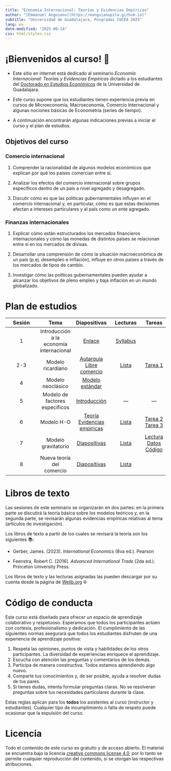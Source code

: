 ```yaml
---
title: "Economía Internacional: Teorías y Evidencias Empíricas"
author: "[Emmanuel Anguiano](https://eanguianopita.github.io)"
subtitle: "Universidad de Guadalajara, Posgrados CUCEA 2025"
lang: es
date-modified: "2025-08-14"
css: html/styles.css
---
```


# ¡Bienvenidos al curso! 🖖

-   Este sitio en internet está dedicado al seminario *Economía Internacional: Teorías y Evidencias Empíricas* dictado a los estudiantes del [Doctorado en Estudios Económicos](https://deec.cucea.udg.mx/) de la Universidad de Guadalajara.
-   Este curso supone que los estudiantes tienen experiencia previa en cursos de Microeconomía, Macroeconomía, Comercio Internacional y algunas nociones básicas de Econometría (series de tiempo). 

-   A continuación encontrarán algunas indicaciones previas a iniciar el curso y el plan de estudios.

## Objetivos del curso

### Comercio internacional

1.  Comprender la racionalidad de algunos modelos económicos que explican por qué los países comercian entre sí. 

1. Analizar los efectos del comercio internacional sobre grupos específicos dentro de un país a nivel agregado y desagregado.

1. Discutir cómo es que las políticas gubernamentales influyen en el comercio internacional y, en particular, cómo es que estas decisiones afectan a intereses particulares y al país como un ente agregado. 


### Finanzas internacionales

1. Explicar cómo están estructurados los mercados financieros internacionales y cómo las monedas de distintos países se relacionan entre sí en los mercados de divisas. 

1. Desarrollar una comprensión de cómo la situación macroeconómica de un país (p.ej. desempleo e inflación), influye en otros países a través de los mercados de tipos de cambio. 

1. Investigar cómo las políticas gubernamentales pueden ayudar a alcanzar los objetivos de pleno empleo y baja inflación en un mundo globalizado. 

# Plan de estudios

| Sesión | Tema | Diapositivas | Lecturas | Tareas |
|:-------------:|:-------------:|:-------------:|:-------------:|:-----:|
| 1 | Introducción a la economía internacional | [Enlace](https://eanguianopita.github.io/docs/Economia_internacional/Slides/01-intro){target="_blank"} | [Syllabus](https://eanguianopita.github.io/docs/Economia_internacional/Syllabus/Syllabus_Clase_EcoInt.pdf) |  |
| 2-3 | Modelo ricardiano | [Autarquía](https://eanguianopita.github.io/docs/Economia_internacional/Slides/02-ricardian) <br> [Libre comercio](https://eanguianopita.github.io/docs/Economia_internacional/Slides/03-ricardian) | [Lista](https://eanguianopita.github.io/docs/Economia_internacional/Lecturas/Semana_2.txt) | [Tarea 1](https://eanguianopita.github.io/docs/Economia_internacional/Tareas/Tarea1_Ventaja_comparativa_NA.pdf) |
| 4 | Modelo neoclásico | [Modelo estándar](https://eanguianopita.github.io/docs/Economia_internacional/Slides/04-standard_trade_model.html) |  |  |
| 5 | Modelo de factores específicos | [Introducción](https://eanguianopita.github.io/docs/Economia_internacional/Slides/05-specific_factors.pdf) | — | — |
| 6 | Modelo H-O | [Teoría](https://eanguianopita.github.io/docs/Economia_internacional/Slides/06-HO_model.pdf) <br> [Evidencias empíricas](https://eanguianopita.github.io/docs/Economia_internacional/Slides/07-HO_empirics.pdf) | [Lista](https://eanguianopita.github.io/docs/Economia_internacional/Lecturas/Semana_3.txt) | [Tarea 2](https://eanguianopita.github.io/docs/Economia_internacional/Tareas/Preguntas%20Modelo%20HOV_Daniel%20Trefler_1995.pdf) <br> [Tarea 3]() |
| 7 | Modelo gravitatorio | [Diapositivas](https://eanguianopita.github.io/docs/Economia_internacional/Slides/08-gravity_model.pdf) | [Lista](https://eanguianopita.github.io/docs/Economia_internacional/Lecturas/Semana_5.txt)|  [Lectura](https://eanguianopita.github.io/docs/Economia_internacional/Lecturas/Semana_7.txt) <br> [Datos](https://drive.google.com/file/d/18ybWy4FZBVKc24GrX87ylqi6P59UhSqv/view?usp=sharing) <br> [Código](https://eanguianopita.github.io/docs/Economia_internacional/Lecturas/Paises.txt) |
| 8 | Nueva teoría del comercio | [Diapositivas]() | [Lista]() |  |


# Libros de texto

Las sesiones de este seminario se organizarán en dos partes: en la primera parte se discutirá la teoría básica sobre los modelos teóricos y, en la segunda parte, se revisarán algunas evidencias empíricas relativas al tema (artículos de investigación).

Los libros de texto a partir de los cuales se revisará la teoría son los siguientes 📚:

- Gerber, James. (2023). _International Economics_ (8va ed.). Pearson

- Feenstra, Robert C. (2016). _Advanced International Trade_ (2da ed.). Princeton University Press. 


Los libros de texto y las lecturas asignadas las pueden descargar por su cuenta desde la página de [Welib.org](https://welib.org) 🌐

# Código de conducta

Este curso está diseñado para ofrecer un espacio de aprendizaje colaborativo y respetuoso. Esperamos que todos los participantes actúen con cortesía, profesionalismo y dedicación. El cumplimiento de las siguientes normas asegurará que todos los estudiantes disfruten de una experiencia de aprendizaje positiva:

1.  Respeta las opiniones, puntos de vista y habilidades de los otros participantes. La diversidad de experiencias enriquece el aprendizaje.
2.  Escucha con atención las preguntas y comentarios de los demás.
3.  Participa de manera constructiva. Todos estamos aprendiendo algo nuevo.
4.  Comparte tus conocimientos y, de ser posible, ayuda a resolver dudas de tus pares.
5.  Si tienes dudas, intenta formular preguntas claras. No se resolveran preguntas sobre tus necesidades particulares durante la clase.

Estas reglas aplican para los **todos** los asistentes al curso (instructor y estudiantes). Cualquier tipo de incumplimiento o falta de respeto puede ocasionar que la expulsión del curso.



# Licencia

Todo el contenido de este curso es gratuito y de acceso abierto. El material se encuentra bajo la licencia [creative commons license 4.0](https://creativecommons.org/licenses/by/4.0/), por lo tanto se permite cualquier reproducción del contenido, si se otorgan las respectivas atribuciones.
